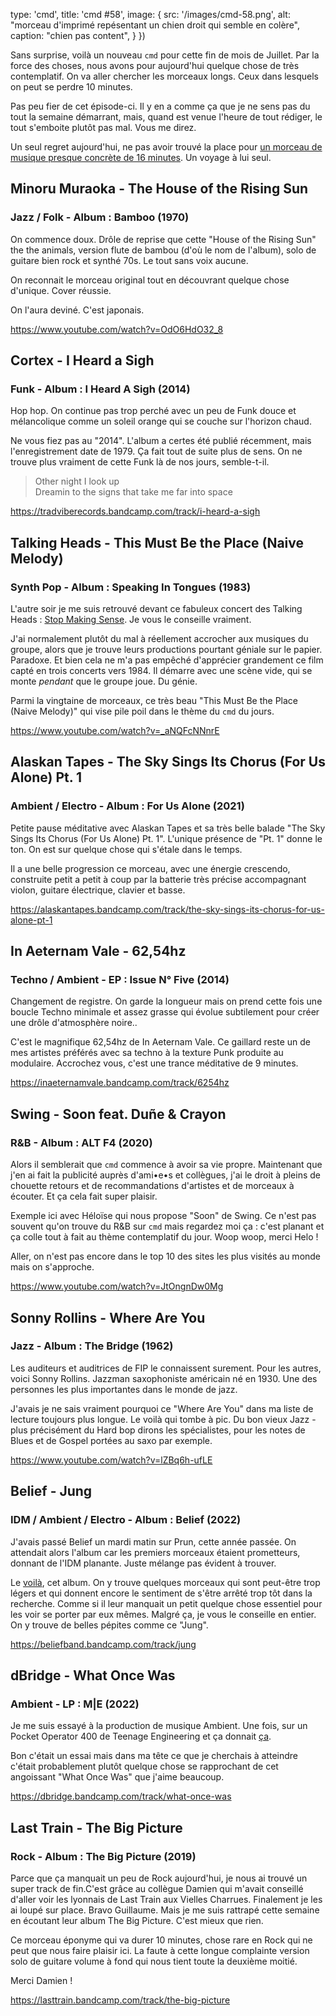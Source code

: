 

  type: 'cmd',
  title: 'cmd #58',
  image: {
    src: '/images/cmd-58.png',
    alt: "morceau d'imprimé repésentant un chien droit qui semble en colère",
    caption: "chien pas content",
  }
})


Sans surprise, voilà un nouveau `cmd` pour cette fin de mois de Juillet. Par la
force des choses, nous avons pour aujourd'hui quelque chose de très
contemplatif. On va aller chercher les morceaux longs. Ceux dans lesquels on
peut se perdre 10 minutes.

Pas peu fier de cet épisode-ci. Il y en a comme ça que je ne sens pas du tout la
semaine démarrant, mais, quand est venue l'heure de tout rédiger, le tout
s'emboite plutôt pas mal. Vous me direz.

Un seul regret aujourd'hui, ne pas avoir trouvé la place pour [un morceau de
musique presque concrète de 16
minutes](https://orenambarchi.bandcamp.com/track/hubris-part-3). Un voyage à lui
seul.



## Minoru Muraoka - The House of the Rising Sun

### Jazz / Folk - Album : Bamboo (1970)

On commence doux. Drôle de reprise que cette "House of the Rising Sun" the the
animals, version flute de bambou (d'où le nom de l'album), solo de guitare bien
rock et synthé 70s. Le tout sans voix aucune.

On reconnait le morceau original tout en découvrant quelque chose d'unique.
Cover réussie.

On l'aura deviné. C'est japonais.

https://www.youtube.com/watch?v=OdO6HdO32_8



## Cortex - I Heard a Sigh

### Funk - Album :  I Heard A Sigh (2014)

Hop hop. On continue pas trop perché avec un peu de Funk douce et mélancolique
comme un soleil orange qui se couche sur l'horizon chaud.

Ne vous fiez pas au "2014". L'album a certes été publié récemment, mais
l'enregistrement date de 1979. Ça fait tout de suite plus de sens. On ne trouve
plus vraiment de cette Funk là de nos jours, semble-t-il.

> Other night I look up<br/>
> Dreamin to the signs that take me far into space

https://tradviberecords.bandcamp.com/track/i-heard-a-sigh



## Talking Heads - This Must Be the Place (Naive Melody)

### Synth Pop - Album : Speaking In Tongues (1983)

L'autre soir je me suis retrouvé devant ce fabuleux concert des Talking Heads :
[Stop Making Sense](https://www.youtube.com/watch?v=_CUvkrtqbIM). Je vous le
conseille vraiment.

J'ai normalement plutôt du mal à réellement accrocher aux musiques du groupe,
alors que je trouve leurs productions pourtant géniale sur le papier. Paradoxe.
Et bien cela ne m'a pas empêché d'apprécier grandement ce film capté en trois
concerts vers 1984. Il démarre avec une scène vide, qui se monte _pendant_ que
le groupe joue. Du génie.

Parmi la vingtaine de morceaux, ce très beau "This Must Be the Place (Naive
Melody)" qui vise pile poil dans le thème du `cmd` du jours.

https://www.youtube.com/watch?v=_aNQFcNNnrE



## Alaskan Tapes - The Sky Sings Its Chorus (For Us Alone) Pt. 1

### Ambient / Electro - Album : For Us Alone (2021)

Petite pause méditative avec Alaskan Tapes et sa très belle balade "The Sky
Sings Its Chorus (For Us Alone) Pt. 1". L'unique présence de "Pt. 1" donne le
ton. On est sur quelque chose qui s'étale dans le temps.

Il a une belle progression ce morceau, avec une énergie crescendo, construite
petit a petit à coup par la batterie très précise accompagnant violon, guitare
électrique, clavier et basse.

https://alaskantapes.bandcamp.com/track/the-sky-sings-its-chorus-for-us-alone-pt-1



## In Aeternam Vale - 62,54hz

### Techno / Ambient - EP : Issue N° Five (2014)

Changement de registre. On garde la longueur mais on prend cette fois une boucle
Techno minimale et assez grasse qui évolue subtilement pour créer une drôle
d'atmosphère noire..

C'est le magnifique 62,54hz de In Aeternam Vale. Ce gaillard reste un de mes
artistes préférés avec sa techno à la texture Punk produite au modulaire.
Accrochez vous, c'est une trance méditative de 9 minutes.

https://inaeternamvale.bandcamp.com/track/6254hz



## Swing - Soon feat. Duñe & Crayon

### R&B - Album : ALT F4 (2020)

Alors il semblerait que `cmd` commence à avoir sa vie propre. Maintenant que
j'en ai fait la publicité auprès d'ami•e•s et collègues, j'ai le droit à pleins
de chouette retours et de recommandations d'artistes et de morceaux à écouter.
Et ça cela fait super plaisir.

Exemple ici avec Héloïse qui nous propose "Soon" de Swing. Ce n'est pas souvent
qu'on trouve du R&B sur `cmd` mais regardez moi ça : c'est planant et ça colle
tout à fait au thème contemplatif du jour. Woop woop, merci Helo !

Aller, on n'est pas encore dans le top 10 des sites les plus visités au monde
mais on s'approche.

https://www.youtube.com/watch?v=JtOngnDw0Mg



## Sonny Rollins - Where Are You

### Jazz - Album : The Bridge (1962)

Les auditeurs et auditrices de FIP le connaissent surement. Pour les autres,
voici Sonny Rollins. Jazzman saxophoniste américain né en 1930. Une des
personnes les plus importantes dans le monde de jazz.

J'avais je ne sais vraiment pourquoi ce "Where Are You" dans ma liste de lecture
toujours plus longue. Le voilà qui tombe à pic. Du bon vieux Jazz - plus
précisément du Hard bop dirons les spécialistes, pour les notes de Blues et de
Gospel portées au saxo par exemple.

https://www.youtube.com/watch?v=lZBq6h-ufLE



## Belief - Jung

### IDM / Ambient / Electro - Album : Belief (2022)

J'avais passé Belief un mardi matin sur Prun, cette année passée. On attendait
alors l'album car les premiers morceaux étaient prometteurs, donnant de l'IDM
planante. Juste mélange pas évident à trouver.

Le [voilà](https://beliefband.bandcamp.com/album/belief), cet album. On y trouve
quelques morceaux qui sont peut-être trop légers et qui donnent encore le
sentiment de s'être arrêté trop tôt dans la recherche. Comme si il leur manquait
un petit quelque chose essentiel pour les voir se porter par eux mêmes. Malgré
ça, je vous le conseille en entier. On y trouve de belles pépites comme ce
"Jung".

https://beliefband.bandcamp.com/track/jung



## dBridge - What Once Was

### Ambient - LP : M|E (2022)

Je me suis essayé à la production de musique Ambient. Une fois, sur un Pocket
Operator 400 de Teenage Engineering et ça donnait
[ça](https://soundcloud.com/guillaumewuip/fif).

Bon c'était un essai mais dans ma tête ce que je cherchais à atteindre c'était
probablement plutôt quelque chose se rapprochant de cet angoissant "What Once
Was" que j'aime beaucoup.

https://dbridge.bandcamp.com/track/what-once-was



## Last Train - The Big Picture

### Rock - Album : The Big Picture (2019)

Parce que ça manquait un peu de Rock aujourd'hui, je nous ai trouvé un super
track de fin.C'est grâce au collègue Damien qui m'avait conseillé d'aller voir
les lyonnais de Last Train aux Vielles Charrues. Finalement je les ai loupé sur
place. Bravo Guillaume. Mais je me suis rattrapé cette semaine en écoutant leur
album The Big Picture. C'est mieux que rien.

Ce morceau éponyme qui va durer 10 minutes, chose rare en Rock qui ne peut que
nous faire plaisir ici. La faute à cette longue complainte version solo de
guitare volume à fond qui nous tient toute la deuxième moitié.

Merci Damien !

https://lasttrain.bandcamp.com/track/the-big-picture

